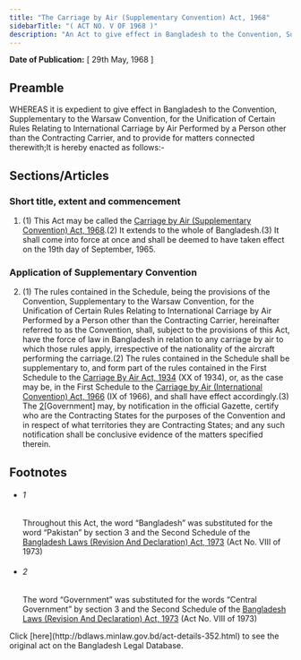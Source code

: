 ```yaml
---
title: "The Carriage by Air (Supplementary Convention) Act, 1968"
sidebarTitle: "( ACT NO. V OF 1968 )"
description: "An Act to give effect in Bangladesh to the Convention, Supplementary to the Warsaw Convention, for the Unification of Certain Rules Relating to International Carriage by Air Performed by a Person other than the Contracting Carrier.1♣"
---
```


**Date of Publication:** [ 29th May, 1968 ]

## Preamble

WHEREAS it is expedient to give effect in Bangladesh to the Convention, Supplementary to the Warsaw Convention, for the Unification of Certain Rules Relating to International Carriage by Air Performed by a Person other than the Contracting Carrier, and to provide for matters connected therewith;It is hereby enacted as follows:-

## Sections/Articles

### Short title, extent and commencement

1. (1) This Act may be called the [Carriage by Air (Supplementary Convention) Act, 1968](/laws/volume-14/act-352 "Carriage by Air (Supplementary Convention) Act, 1968").(2) It extends to the whole of Bangladesh.(3) It shall come into force at once and shall be deemed to have taken effect on the 19th day of September, 1965.

### Application of Supplementary Convention

2. (1) The rules contained in the Schedule, being the provisions of the Convention, Supplementary to the Warsaw Convention, for the Unification of Certain Rules Relating to International Carriage by Air Performed by a Person other than the Contracting Carrier, hereinafter referred to as the Convention, shall, subject to the provisions of this Act, have the force of law in Bangladesh in relation to any carriage by air to which those rules apply, irrespective of the nationality of the aircraft performing the carriage.(2) The rules contained in the Schedule shall be supplementary to, and form part of the rules contained in the First Schedule to the [Carriage By Air Act, 1934](/laws/volume-8/act-165 "Carriage By Air Act, 1934") (XX of 1934), or, as the case may be, in the First Schedule to the [Carriage by Air (International Convention) Act, 1966](/laws/volume-14/act-344 "Carriage by Air (International Convention) Act, 1966") (IX of 1966), and shall have effect accordingly.(3) The [2](1)[Government] may, by notification in the official Gazette, certify who are the Contracting States for the purposes of the Convention and in respect of what territories they are Contracting States; and any such notification shall be conclusive evidence of the matters specified therein.

## Footnotes

- ###### 1

  Throughout this Act, the word “Bangladesh” was substituted for the word “Pakistan” by section 3 and the Second Schedule of the [Bangladesh Laws (Revision And Declaration) Act, 1973](/laws/volume-17/act-430 "Bangladesh Laws (Revision And Declaration) Act, 1973") (Act No. VIII of 1973)

- ###### 2

  The word “Government” was substituted for the words “Central Government” by section 3 and the Second Schedule of the [Bangladesh Laws (Revision And Declaration) Act, 1973](/laws/volume-17/act-430 "Bangladesh Laws (Revision And Declaration) Act, 1973") (Act No. VIII of 1973)

<Note>
  Click [here](http://bdlaws.minlaw.gov.bd/act-details-352.html) to see the original act on the Bangladesh Legal Database.
</Note>
